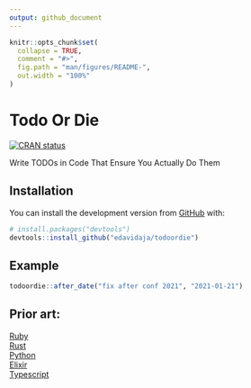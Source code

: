 ```yaml
---
output: github_document
---
```


<!-- README.md is generated from README.Rmd. Please edit that file -->

```r
knitr::opts_chunk$set(
  collapse = TRUE,
  comment = "#>",
  fig.path = "man/figures/README-",
  out.width = "100%"
)
```

# Todo Or Die

<!-- badges: start -->
[![CRAN status](https://www.r-pkg.org/badges/version/todoordie)](https://CRAN.R-project.org/package=todoordie)
<!-- badges: end -->

Write TODOs in Code That Ensure You Actually Do Them

## Installation

You can install the development version from [GitHub](https://github.com/) with:

``` r
# install.packages("devtools")
devtools::install_github("edavidaja/todoordie")
```
## Example

```r
todoordie::after_date("fix after conf 2021", "2021-01-21")
```

## Prior art:

[Ruby](https://github.com/searls/todo_or_die)  
[Rust](https://github.com/davidpdrsn/todo-or-die)  
[Python](https://github.com/achedeuzot/py-todo-or-die)  
[Elixir](https://hex.pm/packages/credo_todo_or_die)  
[Typescript](https://github.com/ngnijland/typescript-todo-or-die-plugin)  
